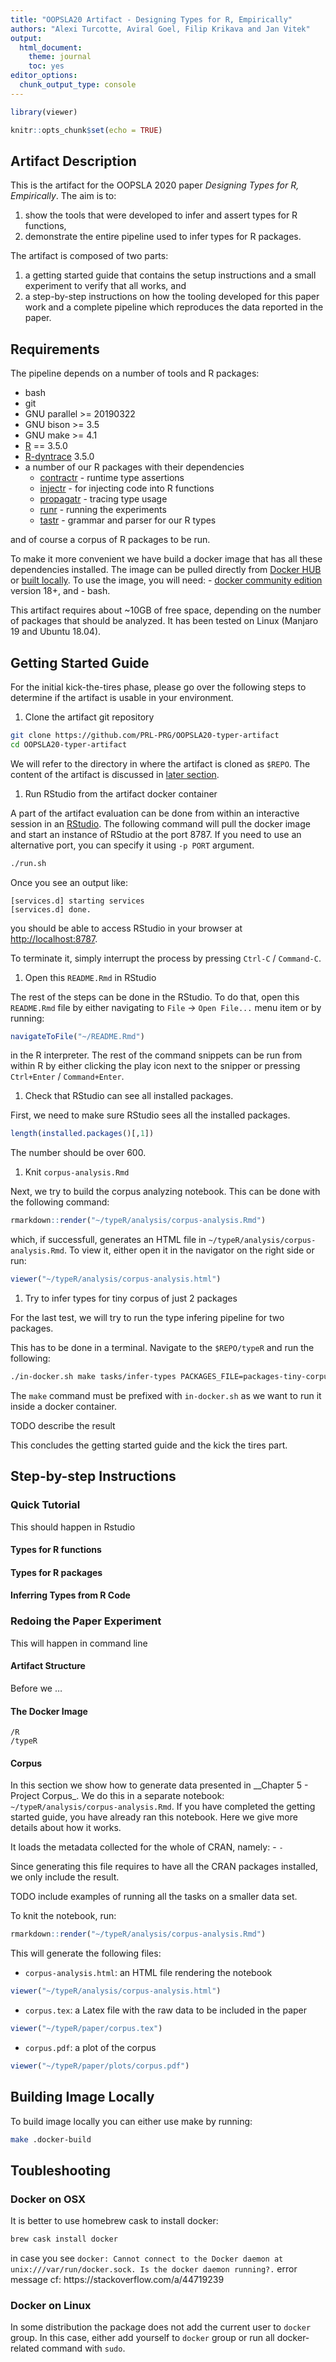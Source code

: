 ```yaml
---
title: "OOPSLA20 Artifact - Designing Types for R, Empirically"
authors: "Alexi Turcotte, Aviral Goel, Filip Krikava and Jan Vitek"
output: 
  html_document: 
    theme: journal
    toc: yes
editor_options: 
  chunk_output_type: console
---
```


```r
library(viewer)

knitr::opts_chunk$set(echo = TRUE)
```

## Artifact Description

This is the artifact for the OOPSLA 2020 paper *Designing Types for R, Empirically*.
The aim is to:

1.  show the tools that were developed to infer and assert types for R
    functions,
2.  demonstrate the entire pipeline used to infer types for R packages.

The artifact is composed of two parts: 

1. a getting started guide that contains the setup instructions and a small
   experiment to verify that all works, and
2. a step-by-step instructions on how the tooling developed for this paper work
   and a complete pipeline which reproduces the data reported in the paper.

## Requirements 

The pipeline depends on a number of tools and R packages:

- bash
- git
- GNU parallel >= 20190322
- GNU bison >= 3.5
- GNU make >= 4.1
- [R](https://cran.r-project.org) == 3.5.0
- [R-dyntrace](https://github.com/PRL-PRG/R-dyntrace) 3.5.0
- a number of our R packages with their dependencies
  - [contractr](https://github.com/PRL-PRG/contractr) - runtime type assertions
  - [injectr](https://github.com/PRL-PRG/injectr) - for injecting code into R functions
  - [propagatr](https://github.com/PRL-PRG/propagatr) - tracing type usage
  - [runr](https://github.com/PRL-PRG/runr) - running the experiments
  - [tastr](https://github.com/PRL-PRG/tastr) - grammar and parser for our R types

and of course a corpus of R packages to be run.

To make it more convenient we have build a docker image that has all these dependencies installed.
The image can be pulled directly from [Docker HUB](https://hub.docker.com/r/prlprg/oopsla20-typer) or <a href="#building-image-locally">built locally</a>.
To use the image, you will need:
- [docker community edition](https://docs.docker.com/install/) version 18+, and 
- bash.

This artifact requires about ~10GB of free space, depending on the number of packages that should be analyzed.
It has been tested on Linux (Manjaro 19 and Ubuntu 18.04).

## Getting Started Guide

For the initial kick-the-tires phase, please go over the following steps to determine if the artifact is usable in your environment.

1. Clone the artifact git repository

```sh
git clone https://github.com/PRL-PRG/OOPSLA20-typer-artifact
cd OOPSLA20-typer-artifact
```

We will refer to the directory in where the artifact is cloned as `$REPO`.
The content of the artifact is discussed in <a href="#artifact-structure">later section</a>.

1. Run RStudio from the artifact docker container

A part of the artifact evaluation can be done from within an interactive session in an [RStudio](https://rstudio.com).
The following command will pull the docker image and start an instance of RStudio at the port 8787.
If you need to use an alternative port, you can specify it using `-p PORT` argument.

```sh
./run.sh
```

Once you see an output like:

```text
[services.d] starting services
[services.d] done.
```

you should be able to access RStudio in your browser at [http://localhost:8787](http://localhost:8787).

To terminate it, simply interrupt the process by pressing `Ctrl-C` / `Command-C`.

1. Open this `README.Rmd` in RStudio

The rest of the steps can be done in the RStudio.
To do that, open this `README.Rmd` file by either navigating to `File` -> `Open File...` menu item or
by running:

```r
navigateToFile("~/README.Rmd")
```

in the R interpreter.
The rest of the command snippets can be run from within R by either clicking the play icon next to the snipper or pressing `Ctrl+Enter` / `Command+Enter`.

1. Check that RStudio can see all installed packages.

First, we need to make sure RStudio sees all the installed packages.

```r
length(installed.packages()[,1])
```

The number should be over 600.

1. Knit `corpus-analysis.Rmd`

Next, we try to build the corpus analyzing notebook.
This can be done with the following command:

```r
rmarkdown::render("~/typeR/analysis/corpus-analysis.Rmd")
```

which, if successfull, generates an HTML file in `~/typeR/analysis/corpus-analysis.Rmd`.
To view it, either open it in the navigator on the right side or run:

```r
viewer("~/typeR/analysis/corpus-analysis.html")
```

1. Try to infer types for tiny corpus of just 2 packages

For the last test, we will try to run the type infering pipeline for two packages.

This has to be done in a terminal. 
Navigate to the `$REPO/typeR` and run the following:

```sh
./in-docker.sh make tasks/infer-types PACKAGES_FILE=packages-tiny-corpus.txt JOBS=1
```

The `make` command must be prefixed with `in-docker.sh` as we want to run it inside a docker container.

TODO describe the result

This concludes the getting started guide and the kick the tires part.

## Step-by-step Instructions

### Quick Tutorial

This should happen in Rstudio

#### Types for R functions

#### Types for R packages

#### Inferring Types from R Code

### Redoing the Paper Experiment

This will happen in command line

#### Artifact Structure
<a name="#artifact-structure"/>

Before we ...

#### The Docker Image

```
/R
/typeR
```

#### Corpus

In this section we show how to generate data presented in __Chapter 5 - Project
Corpus_. We do this in a separate notebook:
`~/typeR/analysis/corpus-analysis.Rmd`.
If you have completed the getting started guide, you have already ran this notebook.
Here we give more details about how it works.

It loads the metadata collected for the whole of CRAN, namely:
- ``
- ``

Since generating this file requires to have all the CRAN packages installed, we
only include the result.

TODO include examples of running all the tasks on a smaller data set. 

To knit the notebook, run:

```r
rmarkdown::render("~/typeR/analysis/corpus-analysis.Rmd")
```

This will generate the following files:

- `corpus-analysis.html`: an HTML file rendering the notebook

```r
viewer("~/typeR/analysis/corpus-analysis.html")
```

- `corpus.tex`: a Latex file with the raw data to be included in the paper

```r
viewer("~/typeR/paper/corpus.tex")
```

- `corpus.pdf`: a plot of the corpus 

```r
viewer("~/typeR/paper/plots/corpus.pdf")
```

## Building Image Locally
<a name="#building-image-locally"/>

To build image locally you can either use make by running:

```sh
make .docker-build
```

## Toubleshooting

### Docker on OSX

It is better to use homebrew cask to install docker:

```sh
brew cask install docker
```

in case you see `docker: Cannot connect to the Docker daemon at unix:///var/run/docker.sock. Is the docker daemon running?.` error message
cf: https://stackoverflow.com/a/44719239

### Docker on Linux

In some distribution the package does not add the current user to `docker` group.
In this case, either add yourself to `docker` group or run all docker-related command with `sudo`.
